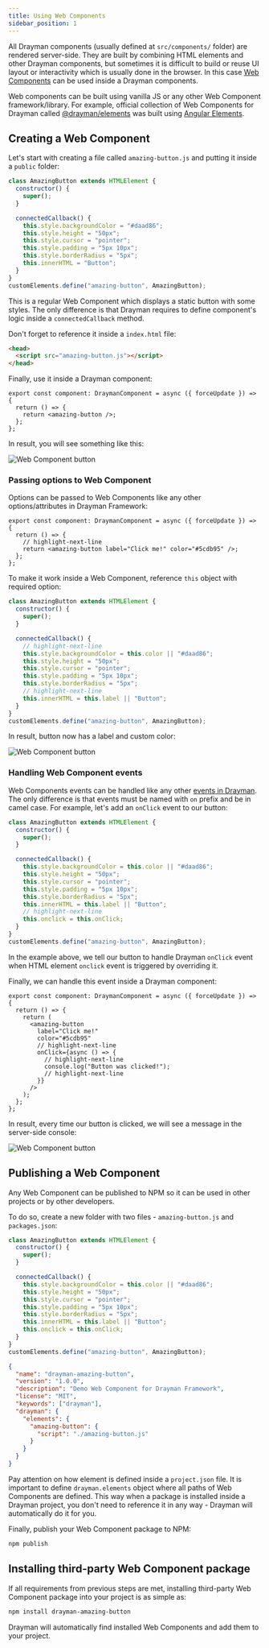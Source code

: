 ```yaml
---
title: Using Web Components
sidebar_position: 1
---
```


All Drayman components (usually defined at `src/components/` folder) are rendered server-side.
They are built by combining HTML elements and other Drayman components, but sometimes it is difficult to build or reuse UI layout or interactivity which is usually done in the browser.
In this case [Web Components](https://en.wikipedia.org/wiki/Web_Components) can be used inside a Drayman components.

Web components can be built using vanilla JS or any other Web Component framework/library.
For example, official collection of Web Components for Drayman called [@drayman/elements](./drayman-elements) was built using [Angular Elements](https://angular.io/guide/elements).

## Creating a Web Component

Let's start with creating a file called `amazing-button.js` and putting it inside a `public` folder:

```js title="public/amazing-button.js"
class AmazingButton extends HTMLElement {
  constructor() {
    super();
  }

  connectedCallback() {
    this.style.backgroundColor = "#daad86";
    this.style.height = "50px";
    this.style.cursor = "pointer";
    this.style.padding = "5px 10px";
    this.style.borderRadius = "5px";
    this.innerHTML = "Button";
  }
}
customElements.define("amazing-button", AmazingButton);
```

This is a regular Web Component which displays a static button with some styles. The only difference is that Drayman requires to define component's logic inside a `connectedCallback` method.

Don't forget to reference it inside a `index.html` file:

```html title="index.html"
<head>
  <script src="amazing-button.js"></script>
</head>
```

Finally, use it inside a Drayman component:

```tsx title="src/components/home.tsx"
export const component: DraymanComponent = async ({ forceUpdate }) => {
  return () => {
    return <amazing-button />;
  };
};
```

In result, you will see something like this:

![Web Component button](/img/web-component-button.png)

### Passing options to Web Component

Options can be passed to Web Components like any other options/attributes in Drayman Framework:

```tsx title="src/components/home.tsx"
export const component: DraymanComponent = async ({ forceUpdate }) => {
  return () => {
    // highlight-next-line
    return <amazing-button label="Click me!" color="#5cdb95" />;
  };
};
```

To make it work inside a Web Component, reference `this` object with required option:

```js title="public/amazing-button.js"
class AmazingButton extends HTMLElement {
  constructor() {
    super();
  }

  connectedCallback() {
    // highlight-next-line
    this.style.backgroundColor = this.color || "#daad86";
    this.style.height = "50px";
    this.style.cursor = "pointer";
    this.style.padding = "5px 10px";
    this.style.borderRadius = "5px";
    // highlight-next-line
    this.innerHTML = this.label || "Button";
  }
}
customElements.define("amazing-button", AmazingButton);
```

In result, button now has a label and custom color:

![Web Component button](/img/web-component-button-options.png)

### Handling Web Component events

Web Components events can be handled like any other [events in Drayman](./handling-events).
The only difference is that events must be named with `on` prefix and be in camel case. For example, let's add an `onClick` event to our button:

```js title="public/amazing-button.js"
class AmazingButton extends HTMLElement {
  constructor() {
    super();
  }

  connectedCallback() {
    this.style.backgroundColor = this.color || "#daad86";
    this.style.height = "50px";
    this.style.cursor = "pointer";
    this.style.padding = "5px 10px";
    this.style.borderRadius = "5px";
    this.innerHTML = this.label || "Button";
    // highlight-next-line
    this.onclick = this.onClick;
  }
}
customElements.define("amazing-button", AmazingButton);
```

In the example above, we tell our button to handle Drayman `onClick` event when HTML element `onclick` event is triggered by overriding it.

Finally, we can handle this event inside a Drayman component:

```tsx title="src/components/home.tsx"
export const component: DraymanComponent = async ({ forceUpdate }) => {
  return () => {
    return (
      <amazing-button
        label="Click me!"
        color="#5cdb95"
        // highlight-next-line
        onClick={async () => {
          // highlight-next-line
          console.log("Button was clicked!");
          // highlight-next-line
        }}
      />
    );
  };
};
```

In result, every time our button is clicked, we will see a message in the server-side console:

![Web Component button](/img/web-component-button-events.gif)

## Publishing a Web Component

Any Web Component can be published to NPM so it can be used in other projects or by other developers.

To do so, create a new folder with two files - `amazing-button.js` and `packages.json`:

```js title="amazing-button.js"
class AmazingButton extends HTMLElement {
  constructor() {
    super();
  }

  connectedCallback() {
    this.style.backgroundColor = this.color || "#daad86";
    this.style.height = "50px";
    this.style.cursor = "pointer";
    this.style.padding = "5px 10px";
    this.style.borderRadius = "5px";
    this.innerHTML = this.label || "Button";
    this.onclick = this.onClick;
  }
}
customElements.define("amazing-button", AmazingButton);
```

```json title="package.json"
{
  "name": "drayman-amazing-button",
  "version": "1.0.0",
  "description": "Demo Web Component for Drayman Framework",
  "license": "MIT",
  "keywords": ["drayman"],
  "drayman": {
    "elements": {
      "amazing-button": {
        "script": "./amazing-button.js"
      }
    }
  }
}
```

Pay attention on how element is defined inside a `project.json` file.
It is important to define `drayman.elements` object where all paths of Web Components are defined.
This way when a package is installed inside a Drayman project, you don't need to reference it in any way - Drayman will automatically do it for you.

Finally, publish your Web Component package to NPM:

```sh
npm publish
```

## Installing third-party Web Component package

If all requirements from previous steps are met, installing third-party Web Component package into your project is as simple as:

```sh
npm install drayman-amazing-button
```

Drayman will automatically find installed Web Components and add them to your project.
